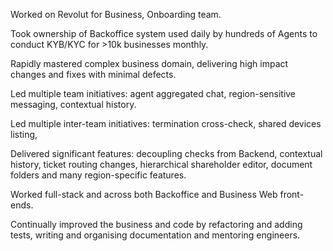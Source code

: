Worked on Revolut for Business, Onboarding team.

Took ownership of Backoffice system used daily by hundreds of Agents to conduct KYB/KYC for >10k businesses monthly.

Rapidly mastered complex business domain, delivering high impact changes and fixes with minimal defects.

Led multiple team initiatives: agent aggregated chat, region-sensitive messaging, contextual history.

Led multiple inter-team initiatives: termination cross-check, shared devices listing, 

Delivered significant features: decoupling checks from Backend, contextual history, ticket routing changes, hierarchical shareholder editor, document folders and many region-specific features.

Worked full-stack and across both Backoffice and Business Web front-ends.

Continually improved the business and code by refactoring and adding tests, writing and organising documentation and mentoring engineers.